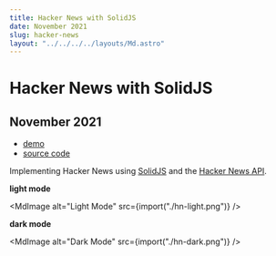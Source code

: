 ```yaml
---
title: Hacker News with SolidJS
date: November 2021
slug: hacker-news
layout: "../../../../layouts/Md.astro"
---
```



# Hacker News with SolidJS

## November 2021

- [demo](https://enochchau.com/hn)
- [source code](https://github.com/ec965/hn)

Implementing Hacker News using [SolidJS](https://github.com/solidjs/solid) and
the [Hacker News API](https://github.com/HackerNews/API).

**light mode**

<MdImage alt="Light Mode" src={import("./hn-light.png")} />

**dark mode**

<MdImage alt="Dark Mode" src={import("./hn-dark.png")} />
